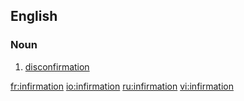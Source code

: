 ==English==

===Noun===
{{en-noun|-}}

#{{philosophy}} [[disconfirmation]]

[[fr:infirmation]]
[[io:infirmation]]
[[ru:infirmation]]
[[vi:infirmation]]